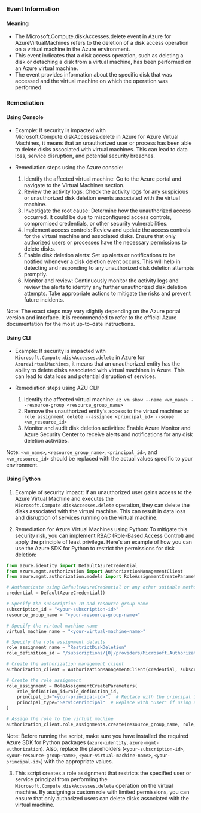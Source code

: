 
### Event Information

#### Meaning

- The Microsoft.Compute.diskAccesses.delete event in Azure for AzureVirtualMachines refers to the deletion of a disk access operation on a virtual machine in the Azure environment.
- This event indicates that a disk access operation, such as deleting a disk or detaching a disk from a virtual machine, has been performed on an Azure virtual machine.
- The event provides information about the specific disk that was accessed and the virtual machine on which the operation was performed.

### Remediation

#### Using Console

- Example: If security is impacted with Microsoft.Compute.diskAccesses.delete in Azure for Azure Virtual Machines, it means that an unauthorized user or process has been able to delete disks associated with virtual machines. This can lead to data loss, service disruption, and potential security breaches.

- Remediation steps using the Azure console:
  1. Identify the affected virtual machine: Go to the Azure portal and navigate to the Virtual Machines section.
  2. Review the activity logs: Check the activity logs for any suspicious or unauthorized disk deletion events associated with the virtual machine.
  3. Investigate the root cause: Determine how the unauthorized access occurred. It could be due to misconfigured access controls, compromised credentials, or other security vulnerabilities.
  4. Implement access controls: Review and update the access controls for the virtual machine and associated disks. Ensure that only authorized users or processes have the necessary permissions to delete disks.
  5. Enable disk deletion alerts: Set up alerts or notifications to be notified whenever a disk deletion event occurs. This will help in detecting and responding to any unauthorized disk deletion attempts promptly.
  6. Monitor and review: Continuously monitor the activity logs and review the alerts to identify any further unauthorized disk deletion attempts. Take appropriate actions to mitigate the risks and prevent future incidents.

Note: The exact steps may vary slightly depending on the Azure portal version and interface. It is recommended to refer to the official Azure documentation for the most up-to-date instructions.

#### Using CLI

- Example: If security is impacted with `Microsoft.Compute.diskAccesses.delete` in Azure for `AzureVirtualMachines`, it means that an unauthorized entity has the ability to delete disks associated with virtual machines in Azure. This can lead to data loss and potential disruption of services.

- Remediation steps using AZU CLI:
  1. Identify the affected virtual machine: `az vm show --name <vm_name> --resource-group <resource_group_name>`
  2. Remove the unauthorized entity's access to the virtual machine: `az role assignment delete --assignee <principal_id> --scope <vm_resource_id>`
  3. Monitor and audit disk deletion activities: Enable Azure Monitor and Azure Security Center to receive alerts and notifications for any disk deletion activities.

Note: `<vm_name>`, `<resource_group_name>`, `<principal_id>`, and `<vm_resource_id>` should be replaced with the actual values specific to your environment.

#### Using Python

1. Example of security impact: If an unauthorized user gains access to the Azure Virtual Machine and executes the `Microsoft.Compute.diskAccesses.delete` operation, they can delete the disks associated with the virtual machine. This can result in data loss and disruption of services running on the virtual machine.

2. Remediation for Azure Virtual Machines using Python: To mitigate this security risk, you can implement RBAC (Role-Based Access Control) and apply the principle of least privilege. Here's an example of how you can use the Azure SDK for Python to restrict the permissions for disk deletion:

```python
from azure.identity import DefaultAzureCredential
from azure.mgmt.authorization import AuthorizationManagementClient
from azure.mgmt.authorization.models import RoleAssignmentCreateParameters

# Authenticate using DefaultAzureCredential or any other suitable method
credential = DefaultAzureCredential()

# Specify the subscription ID and resource group name
subscription_id = "<your-subscription-id>"
resource_group_name = "<your-resource-group-name>"

# Specify the virtual machine name
virtual_machine_name = "<your-virtual-machine-name>"

# Specify the role assignment details
role_assignment_name = "RestrictDiskDeletion"
role_definition_id = "/subscriptions/{0}/providers/Microsoft.Authorization/roleDefinitions/xxxxxxxx-xxxx-xxxx-xxxx-xxxxxxxxxxxx".format(subscription_id)  # Replace with the appropriate role definition ID

# Create the authorization management client
authorization_client = AuthorizationManagementClient(credential, subscription_id)

# Create the role assignment
role_assignment = RoleAssignmentCreateParameters(
    role_definition_id=role_definition_id,
    principal_id="<your-principal-id>",  # Replace with the principal ID of the user or service principal
    principal_type="ServicePrincipal"  # Replace with "User" if using a user principal
)

# Assign the role to the virtual machine
authorization_client.role_assignments.create(resource_group_name, role_assignment_name, role_assignment)
```

Note: Before running the script, make sure you have installed the required Azure SDK for Python packages (`azure-identity`, `azure-mgmt-authorization`). Also, replace the placeholders (`<your-subscription-id>`, `<your-resource-group-name>`, `<your-virtual-machine-name>`, `<your-principal-id>`) with the appropriate values.

3. This script creates a role assignment that restricts the specified user or service principal from performing the `Microsoft.Compute.diskAccesses.delete` operation on the virtual machine. By assigning a custom role with limited permissions, you can ensure that only authorized users can delete disks associated with the virtual machine.

